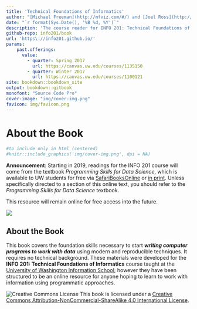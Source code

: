 ```yaml
---
title: 'Technical Foundations of Informatics'
author: "[Michael Freeman](http://mfviz.com/#/) and [Joel Ross](http://faculty.washington.edu/joelross/)"
date: "`r format(Sys.Date(), '%B %d, %Y')`"
description: 'The course reader for INFO 201: Technical Foundations of Informatics.'
github-repo: info201/book
url: 'https\://info201.github.io/'
params:
    past.offerings:
      value:
        - quarter: Spring 2017
          url: https://canvas.uw.edu/courses/1135150
        - quarter: Winter 2017
          url: https://canvas.uw.edu/courses/1100121
site: bookdown::bookdown_site
output: bookdown::gitbook
monofont: "Source Code Pro"
cover-image: "img/cover-img.png"
favicon: img/favicon.png
---
```

# About the Book {-}


```r
#to include only in html (centered)
#knitr::include_graphics('img/cover-img.png', dpi = NA)
```
<div class="alert alert-danger">
<p>**Announcement**: Starting in 2019, readings for the INFO 201 course will come from the textbook <em>Programming Skills for Data Science</em>, which is available to UW students for free via <a href="https://learning.oreilly.com/library/view/programming-skills-for/9780135159071/" target="_blank">SafariBooksOnline</a> or <a href="https://www.amazon.com/gp/product/0135133106" target="_blank">in print</a>. Unless specifically directed to a section of this online text, you should refer to the <em>Programming Skills for Data Science</em> textbook. 

This resource will remain online for free access into the future.</p></div>

![](img/cover-img.png)
<h2>About the Book</h2>


This book covers the foundation skills necessary to start ___writing computer programs to work with data___ using modern and reproducible techniques. It requires no technical background. These materials were developed for the **INFO 201: Technical Foundations of Informatics** course taught at the [University of Washington Information School](https://ischool.uw.edu/); however they have been structured to be an online resource for anyone hoping to learn to work with information using programmatic approaches.

![Creative Commons License](img/index/by-nc-sa.png)
This book is licensed under a [Creative Commons Attribution-NonCommercial-ShareAlike 4.0 International License](http://creativecommons.org/licenses/by-nc-sa/4.0/).
